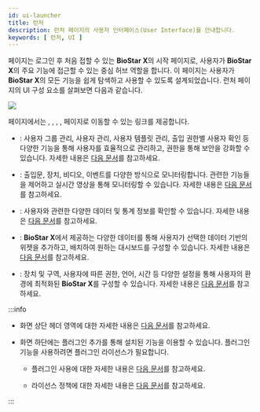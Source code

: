 ```yaml
---
id: ui-launcher
title: 런처
description: 런처 페이지의 사용자 인터페이스(User Interface)를 안내합니다.
keywords: [ 런처, UI ]
---
```


<Cmd sid='shell.header.launcher' /> 페이지는 로그인 후 처음 접할 수 있는 **BioStar X**의 시작 페이지로, 사용자가 **BioStar X**의 주요 기능에 접근할 수 있는 중심 허브 역할을 합니다. 이 페이지는 사용자가 **BioStar X**의 모든 기능을 쉽게 탐색하고 사용할 수 있도록 설계되었습니다. 런처 페이지의 UI 구성 요소를 살펴보면 다음과 같습니다.

<Image src='/img/biostarx-launcher.png' className='none' />

<Cmd sid='shell.header.launcher' /> 페이지에서는 <Cmd sid='shell.header.user' />, <Cmd sid='shell.header.arena' />, <Cmd sid='shell.header.data' />, <Cmd sid='shell.header.dashboard' />, <Cmd sid='shell.header.setting' /> 페이지로 이동할 수 있는 링크를 제공합니다.

* <Cmd sid='shell.header.user' />: 사용자 그룹 관리, 사용자 관리, 사용자 템플릿 관리, 출입 권한별 사용자 확인 등 다양한 기능을 통해 사용자를 효율적으로 관리하고, 권한을 통해 보안을 강화할 수 있습니다. 자세한 내용은 [다음 문서](how-to-guide-user)를 참고하세요.

* <Cmd sid='shell.header.arena' />: 출입문, 장치, 비디오, 이벤트를 다양한 방식으로 모니터링합니다. 관련한 기능들을 제어하고 실시간 영상을 통해 모니터링할 수 있습니다. 자세한 내용은 [다음 문서](how-to-guide-monitoring)를 참고하세요.

* <Cmd sid='shell.header.data' />: 사용자와 관련한 다양한 데이터 및 통계 정보를 확인할 수 있습니다. 자세한 내용은 [다음 문서](how-to-guide-data)를 참고하세요.

* <Cmd sid='shell.header.dashboard' />: **BioStar X**에서 제공하는 다양한 데이터를 통해 사용자가 선택한 데이터 기반의 위젯을 추가하고, 배치하여 원하는 대시보드를 구성할 수 있습니다. 자세한 내용은 [다음 문서](how-to-guide-dashboard)를 참고하세요.

* <Cmd sid='shell.header.setting' />: 장치 및 구역, 사용자에 따른 권한, 언어, 시간 등 다양한 설정을 통해 사용자의 환경에 최적화된 **BioStar X**를 구성할 수 있습니다. 자세한 내용은 [다음 문서](how-to-guide-settings)를 참고하세요.

:::info

* 화면 상단 헤더 영역에 대한 자세한 내용은 [다음 문서](ui-common)를 참고하세요.

* 화면 하단에는 플러그인 추가를 통해 설치된 기능을 이용할 수 있습니다. 플러그인 기능을 사용하려면 플러그인 라이선스가 필요합니다. 

  - 플러그인 사용에 대한 자세한 내용은 [다음 문서](plugins)를 참고하세요.

  - 라이선스 정책에 대한 자세한 내용은 [다음 문서](licensing)를 참고하세요.

:::
